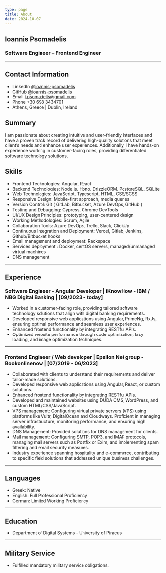 ```yaml
---
type: page
title: About
date: 2024-10-07
---
```


## Ioannis Psomadelis

### Software Engineer – Frontend Engineer

---

## Contact Information

- LinkedIn [@ioannis-psomadelis](https://www.linkedin.com/in/ioannis-psomadelis/)
- GitHub [@ioannis-psomadelis](https://github.com/ioannis-psomadelis)
- Email i.psomadelis@gmail.com
- Phone +30 698 3434701
- Athens, Greece | Dublin, Ireland

## Summary

I am passionate about creating intuitive and user-friendly interfaces and have a proven track record of delivering high-quality solutions that meet client’s needs and enhance user experiences.
Additionally, I have hands-on experience working in customer-facing roles, providing differentiated software technology solutions.

## Skills

- Frontend Technologies: Angular, React
- Backend Technologies: Node.js, Hono, DrizzleORM, PostgreSQL, SQLite
- Web Technologies: JavaScript, Typescript, HTML, CSS/SCSS
- Responsive Design: Mobile-first approach, media queries
- Version Control: Git ( GitLab, Bitbucket, Azure DevOps, GitHub )
- Testing and Debugging: Cypress, Chrome DevTools
- UI/UX Design Principles: prototyping, user-centered design
- Working Methodologies: Scrum, Agile
- Collaboration Tools: Azure DevOps, Trello, Slack, ClickUp
- Continuous Integration and Deployment: Vercel, Gitlab, Jenkins, Github/Bitbucket hooks
- Email management and deployment: Rackspace
- Services deployment : Docker, centOS servers, managed/unmanaged virtual machines
- DNS management

---

## Experience

### **Software Engineer - Angular Developer | iKnowHow - IBM / NBG Digital Banking | \[09/2023 - today\]**

- Worked in a customer-facing role, providing tailored software technology solutions that align with digital banking requirements.
- Developed responsive web applications using Angular, PrimeNg, RxJs, ensuring optimal performance and seamless user experiences.
- Enhanced frontend functionality by integrating RESTful APIs.
- Optimized website performance through code optimization, lazy loading, and image optimization techniques.

---

### **Frontend Engineer / Web developer | Epsilon Net group - Bookonlinenow | \[07/2019 - 06/2023\]**

- Collaborated with clients to understand their requirements and deliver tailor-made solutions.
- Developed responsive web applications using Angular, React, or custom solutions.
- Enhanced frontend functionality by integrating RESTful APIs.
- Developed and maintained websites using DUDA CMS, WordPress, and custom HTML/CSS/JavaScript.
- VPS management: Configuring virtual private servers (VPS) using platforms like Vultr, DigitalOcean and Cloudways. Proficient in managing server infrastructure, monitoring performance, and ensuring high availability.
- DNS Management: Provided solutions for DNS management for clients.
- Mail management: Configuring SMTP, POP3, and IMAP protocols, managing mail servers such as Postfix or Exim, and implementing spam filtering and email security measures.
- Industry experience spanning hospitality and e-commerce, contributing to specific field solutions that addressed unique business challenges.

---

## Languages

- Greek: Native
- English: Full Professional Proficiency
- German: Limited Working Proficiency

---

## Education

- Department of Digital Systems - University of Piraeus

---

## Military Service

- Fulfilled mandatory military service obligations.
